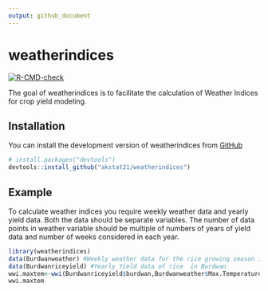 ```yaml
---
output: github_document
---
```


<!-- README.md is generated from README.Rmd. Please edit that file -->

# weatherindices

<!-- badges: start -->
[![R-CMD-check](https://github.com/akstat21/weatherindices/workflows/R-CMD-check/badge.svg)](https://github.com/akstat21/weatherindices/actions)
<!-- badges: end -->

The goal of weatherindices is to facilitate the calculation of Weather Indices for crop yield modeling.

## Installation

You can install the development version of weatherindices from [GitHub](https://github.com/akstat21/weatherindices) 

``` r
# install.packages("devtools")
devtools::install_github("akstat21/weatherindices")
```

## Example

To calculate weather indices you require weekly weather data and yearly yield data. Both the data should be separate variables. The number of data points in weather variable should be multiple of numbers of years of yield data and number of weeks considered in each year.

```r
library(weatherindices)
data(Burdwanweather) #Weekly weather data for the rice growing season in Burdwan
data(Burdwanriceyield) #Yearly Yield data of rice  in Burdwan
wwi.maxtem<-wwi(Burdwanriceyield$burdwan,Burdwanweather$Max.Temperature)
wwi.maxtem
```


